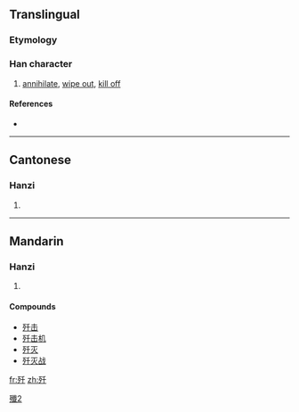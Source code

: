 {{also|殲}}
==Translingual==

===Etymology===
{{Han simp|殲|f=韱|t=千}}

[[Category:CJKV characters simplified differently in Japan and China|殲2]]

===Han character===
{{Han char|rn=78|rad=歹|as=03|sn=7|four=|canj=一弓竹十 (MNHJ), X一弓竹十 (XMNHJ)}}

# [[annihilate]], [[wipe out]], [[kill off]]

====References====
* {{Han ref|kx=0579.121|hdz=21381.100|uh=6B7C|ud=27516}}

----

==Cantonese==

===Hanzi===
{{yue-hanzi|jyut=|y=chim1|tra=殲}}

# {{defn|Cantonese|sort=歹03}}

----

==Mandarin==

===Hanzi===
{{cmn-hanzi|tra=殲|pin=[[jiān]] ([[jian1]])|wg=chien<sup>1</sup>}}

# {{defn|Mandarin|sort=歹03}}

====Compounds====
* [[歼击]]
* [[歼击机]]
* [[歼灭]]
* [[歼灭战]]

[[fr:歼]]
[[zh:歼]]